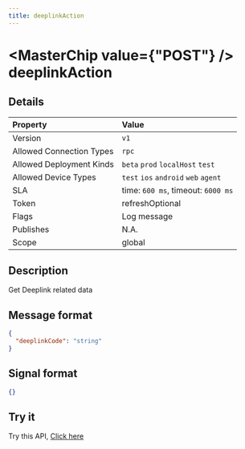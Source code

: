 ```yaml
---
title: deeplinkAction
---
```



# <MasterChip value={"POST"} /> deeplinkAction

## Details

| Property | Value | 
| :--- | :--- | 
| Version | `v1` |
| Allowed Connection Types | `rpc`  |
| Allowed Deployment Kinds | `beta` `prod` `localHost` `test`  |
| Allowed Device Types | `test` `ios` `android` `web` `agent`  |
| SLA | time: `600 ms`, timeout: `6000 ms` |
| Token | refreshOptional |
| Flags | Log message |
| Publishes | N.A. |
| Scope | global |


## Description

Get Deeplink related data

## Message format

```json copy
{
  "deeplinkCode": "string"
}
```

## Signal format

```json copy
{}
```

## Try it

Try this API, [Click here](https://web.neome.ai/api?path=core_deeplink_deeplinkAction)

